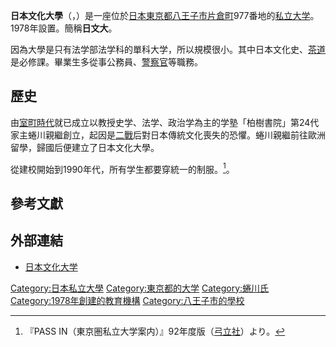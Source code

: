 {{大学(日本)
| 国=日本
| 大学名=日本文化大学
| ふりがな=にほんぶんかだいがく
| 英称=Nihon Bunka University
| 画像=Nihon Bunka University.JPG
| 画像説明=
| 大学設置年=1978年
| 創立年=1978年
| 学校種別=[[私立大學|私立]]
| 設置者=日本文化大学
| 本部所在地=[[東京都|東京都]][[八王子市|八王子市]][[片倉町|片倉町]]977番地
| キャンパス=片倉（東京都八王子市）
| 学部=[[法学部|法学部]]
| 研究科=無
| 大学の略称=日文大
| ウェブサイト=http://www.nihonbunka-u.ac.jp/
}}
'''日本文化大學'''（{{jpn|j=日本文化大学|hg=にほんぶんかだいがく}}，{{lang-en|Nihon Bunka University}}）是一座位於[[日本|日本]][[東京都|東京都]][[八王子市|八王子市]][[片倉町|片倉町]]977番地的[[私立大学|私立大学]]。1978年設置。簡稱'''日文大'''。

因為大學是只有法学部法学科的單科大学，所以規模很小。其中日本文化史、[[茶道|茶道]]是必修課。畢業生多從事公務員、[[警察官|警察官]]等職務。

==歷史==

由[[室町時代|室町時代]]就已成立以教授史学、法学、政治学為主的学塾「柏樹書院」第24代家主蜷川親繼創立，起因是[[二戰|二戰]]后對日本傳統文化喪失的恐懼。蜷川親繼前往歐洲留學，歸國后便建立了日本文化大學。

從建校開始到1990年代，所有学生都要穿統一的制服。<ref>『PASS IN（東京圏私立大学案内）』92年度版（[[弓立社|弓立社]]）より。</ref>。

==參考文獻==
{{Reflist}}

==外部連結==
*[http://www.nihonbunka-u.ac.jp/ 日本文化大学] {{Wayback|url=http://www.nihonbunka-u.ac.jp/ |date=20210117223929 }}

{{八王子学園都市大学}}
{{DEFAULTSORT:Nihon Bunka Daigaku}}
[[Category:日本私立大學|Category:日本私立大學]]
[[Category:東京都的大学|Category:東京都的大学]]
[[Category:蜷川氏|Category:蜷川氏]]
[[Category:1978年創建的教育機構|Category:1978年創建的教育機構]]
[[Category:八王子市的學校|Category:八王子市的學校]]
